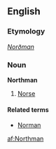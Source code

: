 ==English==

===Etymology===
{{etyl|ang}} ''[[Norðman]]''

===Noun===
'''Northman'''

# [[Norse]]

====Related terms====
* [[Norman]]

[[af:Northman]]